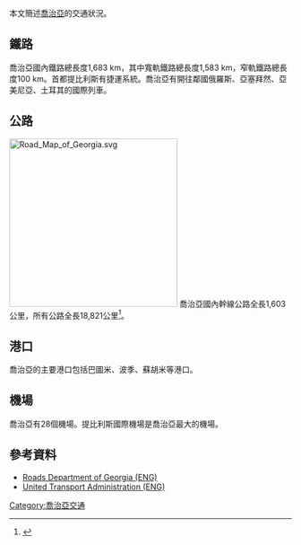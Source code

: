 本文簡述[[喬治亞|喬治亞]]的交通狀況。
==鐵路==
喬治亞國內鐵路總長度1,683 km，其中寬軌鐵路總長度1,583 km，窄軌鐵路總長度100 km。首都提比利斯有捷運系統。喬治亞有開往鄰國俄羅斯、亞塞拜然、亞美尼亞、土耳其的國際列車。
==公路==
[[File:Road_Map_of_Georgia.svg|300px]]
喬治亞國內幹線公路全長1,603公里，所有公路全長18,821公里<ref>{{Cite web |url=http://web.worldbank.org/WBSITE/EXTERNAL/COUNTRIES/ECAEXT/EXTECAREGTOPTRANSPORT/0,,contentMDK:20647622~pagePK:34004173~piPK:34003707~theSitePK:571121,00.html |title=Transport - Georgia |accessdate=2016-02-22 |archive-date=2019-07-18 |archive-url=https://web.archive.org/web/20190718171724/http://web.worldbank.org/WBSITE/EXTERNAL/COUNTRIES/ECAEXT/EXTECAREGTOPTRANSPORT/0,,contentMDK:20647622~pagePK:34004173~piPK:34003707~theSitePK:571121,00.html |dead-url=no }}</ref>。
==港口==
喬治亞的主要港口包括巴圖米、波季、蘇胡米等港口。
==機場==
喬治亞有28個機場。提比利斯國際機場是喬治亞最大的機場。
==參考資料==
*[http://www.georoad.ge/index.php?que=eng Roads Department of Georgia (ENG)]{{Wayback|url=http://www.georoad.ge/index.php?que=eng |date=20200924123144 }}
*[https://web.archive.org/web/20110721025939/http://uta.gov.ge/?address=main&lang=2 United Transport Administration (ENG)]
{{reflist}}
{{歐洲題目|交通}}
[[Category:喬治亞交通|Category:喬治亞交通]]